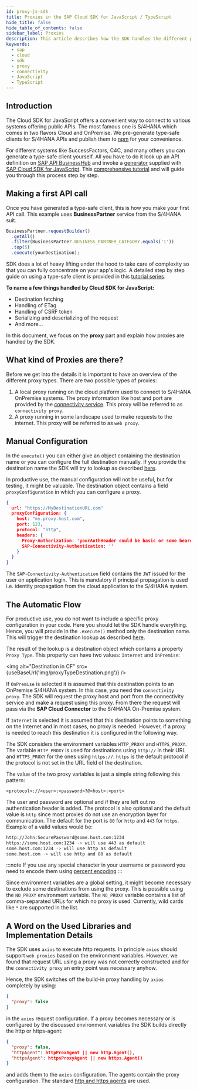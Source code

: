 ```yaml
---
id: proxy-js-sdk
title: Proxies in the SAP Cloud SDK for JavaScript / TypeScript
hide_title: false
hide_table_of_contents: false
sidebar_label: Proxies
description: This article describes how the SDK handles the different proxy options and how they are configured.
keywords:
  - sap
  - cloud
  - sdk
  - proxy
  - connectivity
  - JavaScript
  - TypeScript
---
```



## Introduction

The Cloud SDK for JavaScript offers a convenient way to connect to various systems offering public APIs.
The most famous one is S/4HANA which comes in two flavors Cloud and OnPremise.
We pre-generate type-safe clients for S/4HANA APIs and publish them to [npm](https://www.npmjs.com/search?q=%40sap%2Fcloud-sdk-vdm-*) for your convenience.

For different systems like SuccessFactors, C4C, and many others you can generate a type-safe client yourself.
All you have to do it look up an API definition on [SAP API BusinessHub](https://api.sap.com/) and invoke a [generator](../odata/generate-typed-odata-v2-and-v4-client-for-javascript-and-typescript) supplied with [SAP Cloud SDK for JavaScript](https://github.com/SAP/cloud-sdk-js).
This [comprehensive tutorial](https://developers.sap.com/tutorials/cloudsdk-js-generator.html) and will guide you through this process step by step.

## Making a first API call

Once you have generated a type-safe client, this is how you make your first API call.
This example uses **BusinessPartner** service from the S/4HANA suit.

```js
BusinessPartner.requestBuilder()
  .getAll()
  .filter(BusinessPartner.BUSINESS_PARTNER_CATEGORY.equals('1'))
  .top(5)
  .execute(yourDestination);
```

SDK does a lot of heavy lifting under the hood to take care of complexity so that you can fully concentrate on your app's logic.
A detailed step by step guide on using a type-safe client is provided in this [tutorial series](https://developers.sap.com/group.s4sdk-js-cloud-foundry.html).

**To name a few things handled by Cloud SDK for JavaScript:**

- Destination fetching
- Handling of ETag
- Handling of CSRF token
- Serializing and deserializing of the request
- And more...

In this document, we focus on the **proxy** part and explain how proxies are handled by the SDK.

## What kind of Proxies are there?

Before we get into the details it is important to have an overview of the different proxy types.
There are two possible types of proxies:

1. A local proxy running on the cloud platform used to connect to S/4HANA OnPremise systems.
   The proxy information like host and port are provided by the [connectivity service](https://help.sap.com/viewer/cca91383641e40ffbe03bdc78f00f681/Cloud/en-US/daca64dacc6148fcb5c70ed86082ef91.html#loiodaca64dacc6148fcb5c70ed86082ef91__services).
   This proxy will be referred to as `connectivity proxy`.
2. A proxy running in some landscape used to make requests to the internet.
   This proxy will be referred to as `web proxy`.

## Manual Configuration

In the `execute()` you can either give an object containing the destination name or you can configure the full destination manually.
If you provide the destination name the SDK will try to lookup as described [here](destination.mdx).

In productive use, the manual configuration will not be useful, but for testing, it might be valuable.
The destination object contains a field `proxyConfiguration` in which you can configure a proxy.

```json
{
  url: "https://MyDestinationURL.com"
  proxyConfiguration: {
    host: "my.proxy.host.com",
    port: 123,
    protocol: "http",
    headers: {
      Proxy-Authorization: 'yourAuthHeader could be basic or some bearer token',
      SAP-Connectivity-Authentication: ''
    }
  }
}
```

The `SAP-Connectivity-Authentication` field contains the `JWT` issued for the user on application login.
This is mandatory if principal propagation is used i.e. identity propagation from the cloud application to the S/4HANA system.

## The Automatic Flow

For productive use, you do not want to include a specific proxy configuration in your code.
Here you should let the SDK handle everything.
Hence, you will provide in the `.execute()` method only the destination name.
This will trigger the destination lookup as described [here](destination-js-sdk).

The result of the lookup is a destination object which contains a property `Proxy Type`.
This property can have two values: `Internet` and `OnPremise`:

<img alt="Destination in CF" src={useBaseUrl('img/proxyTypeDestination.png')} />

If `OnPremise` is selected it is assumed that this destination points to an OnPremise S/4HANA system.
In this case, you need the `connectivity proxy`.
The SDK will request the proxy host and port from the connectivity service and make a request using this proxy.
From there the request will pass via the **SAP Cloud Connector** to the S/4HANA On-Premise system.

If `Internet` is selected it is assumed that this destination points to something on the Internet and in most cases, no proxy is needed.
However, if a proxy is needed to reach this destination it is configured in the following way.

The SDK considers the environment variables `HTTP_PROXY` and `HTTPS_PROXY`.
The variable `HTTP_PROXY` is used for destinations using `http://` in their URL and `HTTPS_PROXY` for the ones using `https://`.
`https` is the default protocol if the protocol is not set in the URL field of the destination.

The value of the two proxy variables is just a simple string following this pattern:

```
<protocol>://<user>:<password>?@<host>:<port>
```

The user and password are optional and if they are left out no authentication header is added.
The protocol is also optional and the default value is `http` since most proxies do not use an encryption layer for communication.
The default for the port is `80` for `http` and `443` for `https`. Example of a valid values would be:

```bash script
http://John:SecurePassword@some.host.com:1234
https://some.host.com:1234 -> will use 443 as default
some.host.com:1234 -> will use http as default
some.host.com -> will use http and 80 as default
```

:::note
If you use any special character in your username or password you need to encode them using [percent encoding](https://en.wikipedia.org/wiki/Percent-encoding)
:::

Since environment variables are a global setting, it might become necessary to exclude some destinations from using the proxy.
This is possible using the `NO_PROXY` environment variable.
The `NO_PROXY` variable contains a list of comma-separated URLs for which no proxy is used.
Currently, wild cards like `*` are supported in the list.

## A Word on the Used Libraries and Implementation Details

The SDK uses `axios` to execute http requests.
In principle `axios` should support `web proxies` based on the environment variables.
However, we found that request URL using a proxy was not correctly constructed and for the `connectivity proxy` an entry point was necessary anyhow.

Hence, the SDK switches off the build-in proxy handling by `axios` completely by using:

```json
{
  "proxy": false
}
```

in the `axios` request configuration.
If a proxy becomes necessary or is configured by the discussed environment variables the SDK builds directly the http or https-agent:

```json
{
  "proxy": false,
  "httpAgent": httpProxAgent || new http.Agent(),
  "httpsAgent": httpsProxyAgent || new https.Agent()
}
```

and adds them to the `axios` configuration. The agents contain the proxy configuration.
The standard [http and https agents](https://www.npmjs.com/package/http-proxy-agent) are used.
